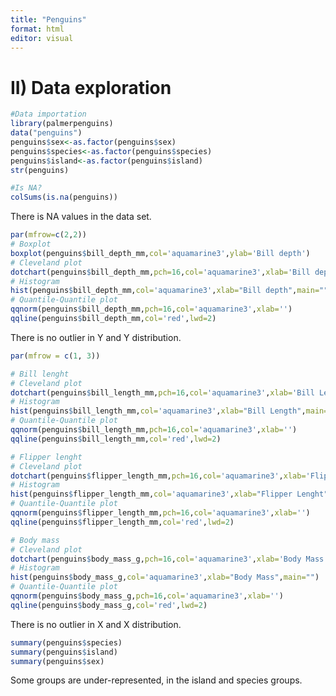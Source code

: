 ```yaml
---
title: "Penguins"
format: html
editor: visual
---
```


# II) Data exploration

```r
#Data importation
library(palmerpenguins)
data("penguins")
penguins$sex<-as.factor(penguins$sex)
penguins$species<-as.factor(penguins$species)
penguins$island<-as.factor(penguins$island)
str(penguins)
```

```r
#Is NA? 
colSums(is.na(penguins))
```

There is NA values in the data set.

```r
par(mfrow=c(2,2))
# Boxplot
boxplot(penguins$bill_depth_mm,col='aquamarine3',ylab='Bill depth')
# Cleveland plot
dotchart(penguins$bill_depth_mm,pch=16,col='aquamarine3',xlab='Bill depth')
# Histogram
hist(penguins$bill_depth_mm,col='aquamarine3',xlab="Bill depth",main="")
# Quantile-Quantile plot
qqnorm(penguins$bill_depth_mm,pch=16,col='aquamarine3',xlab='')
qqline(penguins$bill_depth_mm,col='red',lwd=2)
```

There is no outlier in Y and Y distribution.

```r
par(mfrow = c(1, 3))

# Bill lenght 
# Cleveland plot
dotchart(penguins$bill_length_mm,pch=16,col='aquamarine3',xlab='Bill Length')
# Histogram
hist(penguins$bill_length_mm,col='aquamarine3',xlab="Bill Length",main="")
# Quantile-Quantile plot
qqnorm(penguins$bill_length_mm,pch=16,col='aquamarine3',xlab='')
qqline(penguins$bill_length_mm,col='red',lwd=2)

# Flipper lenght 
# Cleveland plot
dotchart(penguins$flipper_length_mm,pch=16,col='aquamarine3',xlab='Flipper Lenght')
# Histogram
hist(penguins$flipper_length_mm,col='aquamarine3',xlab="Flipper Lenght",main="")
# Quantile-Quantile plot
qqnorm(penguins$flipper_length_mm,pch=16,col='aquamarine3',xlab='')
qqline(penguins$flipper_length_mm,col='red',lwd=2)

# Body mass
# Cleveland plot
dotchart(penguins$body_mass_g,pch=16,col='aquamarine3',xlab='Body Mass')
# Histogram
hist(penguins$body_mass_g,col='aquamarine3',xlab="Body Mass",main="")
# Quantile-Quantile plot
qqnorm(penguins$body_mass_g,pch=16,col='aquamarine3',xlab='')
qqline(penguins$body_mass_g,col='red',lwd=2)
```

There is no outlier in X and X distribution.

```r
summary(penguins$species)
summary(penguins$island)
summary(penguins$sex)
```

Some groups are under-represented, in the island and species groups.
